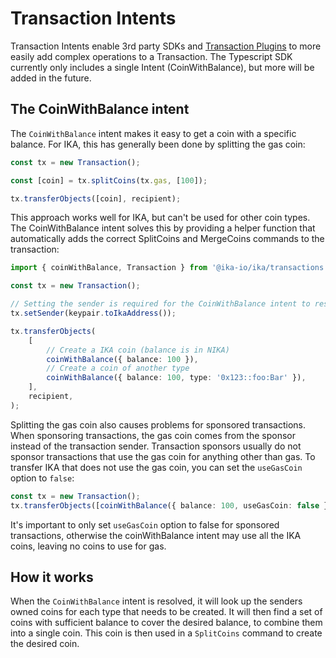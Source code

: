 # Transaction Intents

Transaction Intents enable 3rd party SDKs and [Transaction Plugins](../plugins) to more easily add
complex operations to a Transaction. The Typescript SDK currently only includes a single Intent
(CoinWithBalance), but more will be added in the future.

## The CoinWithBalance intent

The `CoinWithBalance` intent makes it easy to get a coin with a specific balance. For IKA, this has
generally been done by splitting the gas coin:

```typescript
const tx = new Transaction();

const [coin] = tx.splitCoins(tx.gas, [100]);

tx.transferObjects([coin], recipient);
```

This approach works well for IKA, but can't be used for other coin types. The CoinWithBalance intent
solves this by providing a helper function that automatically adds the correct SplitCoins and
MergeCoins commands to the transaction:

```typescript
import { coinWithBalance, Transaction } from '@ika-io/ika/transactions';

const tx = new Transaction();

// Setting the sender is required for the CoinWithBalance intent to resolve coins when not using the gas coin
tx.setSender(keypair.toIkaAddress());

tx.transferObjects(
	[
		// Create a IKA coin (balance is in NIKA)
		coinWithBalance({ balance: 100 }),
		// Create a coin of another type
		coinWithBalance({ balance: 100, type: '0x123::foo:Bar' }),
	],
	recipient,
);
```

Splitting the gas coin also causes problems for sponsored transactions. When sponsoring
transactions, the gas coin comes from the sponsor instead of the transaction sender. Transaction
sponsors usually do not sponsor transactions that use the gas coin for anything other than gas. To
transfer IKA that does not use the gas coin, you can set the `useGasCoin` option to `false`:

```typescript
const tx = new Transaction();
tx.transferObjects([coinWithBalance({ balance: 100, useGasCoin: false })], recipient);
```

It's important to only set `useGasCoin` option to false for sponsored transactions, otherwise the
coinWithBalance intent may use all the IKA coins, leaving no coins to use for gas.

## How it works

When the `CoinWithBalance` intent is resolved, it will look up the senders owned coins for each type
that needs to be created. It will then find a set of coins with sufficient balance to cover the
desired balance, to combine them into a single coin. This coin is then used in a `SplitCoins`
command to create the desired coin.
